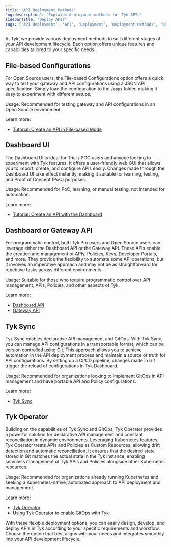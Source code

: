 ```yaml
---
title: "API Deployment Methods"
'og:description': "Explains deployment methods for Tyk APIs"
sidebarTitle: "Deploy APIs"
tags: ['API Deployment', 'API', 'Deployment', 'Deployment Methods', 'Deploy APIs', 'Tyk Sync', 'Tyk Operator']
---
```


At Tyk, we provide various deployment methods to suit different stages of your API development lifecycle. Each option offers unique features and capabilities tailored to your specific needs.

## File-based Configurations

For Open Source users, the File-based Configurations option offers a quick way to test your gateway and API configurations using a JSON API specification. Simply load the configuration to the `/apps` folder, making it easy to experiment with different setups.

Usage: Recommended for testing gateway and API configurations in an Open Source environment.

Learn more:
* [Tutorial: Create an API in File-based Mode](/5.7/api-management/gateway-config-managing-classic#create-an-api-in-file-based-mode)

## Dashboard UI

The Dashboard UI is ideal for Trial / POC users and anyone looking to experiment with Tyk features. It offers a user-friendly web GUI that allows you to import, create, and configure APIs easily. Changes made through the Dashboard UI take effect instantly, making it suitable for learning, testing, and Proof of Concept (PoC) purposes.

Usage: Recommended for PoC, learning, or manual testing; not intended for automation.

Learn more:
* [Tutorial: Create an API with the Dashboard](/5.7/api-management/gateway-config-managing-classic#create-an-api-with-the-dashboard)

## Dashboard or Gateway API

For programmatic control, both Tyk Pro users and Open Source users can leverage either the Dashboard API or the Gateway API. These APIs enable the creation and management of APIs, Policies, Keys, Developer Portals, and more. They provide the flexibility to automate some API operations, but it involves an imperative approach and may not be as straightforward for repetitive tasks across different environments.

Usage: Suitable for those who require programmatic control over API management, APIs, Policies, and other aspects of Tyk.

Learn more:
- [Dashboard API](/5.7/api-management/dashboard-configuration#exploring-the-dashboard-api)
- [Gateway API](/5.7/tyk-gateway-api)

## Tyk Sync

Tyk Sync enables declarative API management and GitOps. With Tyk Sync, you can manage API configurations in a transportable format, which can be version controlled using Git. This approach allows you to achieve automation in the API deployment process and maintain a source of truth for API configurations. By setting up a CI/CD pipeline, changes made in Git trigger the reload of configurations in Tyk Dashboard.

Usage: Recommended for organizations looking to implement GitOps in API management and have portable API and Policy configurations.

Learn more:
- [Tyk Sync](/5.7/api-management/automations/sync)

## Tyk Operator

Building on the capabilities of Tyk Sync and GitOps, Tyk Operator provides a powerful solution for declarative API management and constant reconciliation in dynamic environments. Leveraging Kubernetes features, Tyk Operator treats APIs and Policies as Custom Resources, allowing drift detection and automatic reconciliation. It ensures that the desired state stored in Git matches the actual state in the Tyk instance, enabling seamless management of Tyk APIs and Policies alongside other Kubernetes resources.

Usage: Recommended for organizations already running Kubernetes and seeking a Kubernetes-native, automated approach to API deployment and management.

Learn more:
- [Tyk Operator](/5.7/api-management/automations/operator#what-is-tyk-operator)
- [Using Tyk Operator to enable GitOps with Tyk](/5.7/api-management/automations)

With these flexible deployment options, you can easily design, develop, and deploy APIs in Tyk according to your specific requirements and workflow. Choose the option that best aligns with your needs and integrates smoothly into your API development lifecycle.
